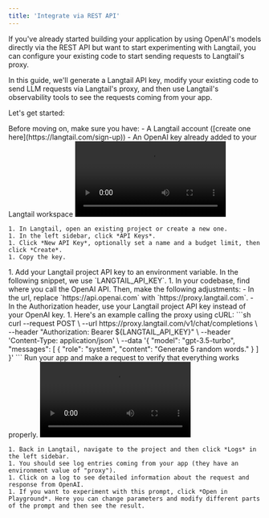 ```yaml
---
title: 'Integrate via REST API'
---
```


If you've already started building your application by using OpenAI's models directly via the REST API but want to start experimenting with Langtail, you can configure your existing code to start sending requests to Langtail's proxy.

In this guide, we'll generate a Langtail API key, modify your existing code to send LLM requests via Langtail's proxy, and then use Langtail's observability tools to see the requests coming from your app.

Let's get started:

<Steps>
  <Step title="Prerequisites">
    Before moving on, make sure you have:
    - A Langtail account ([create one here](https://langtail.com/sign-up))
    - An OpenAI key already added to your Langtail workspace
  </Step>
  <Step title="Generate a project API key">
    <video
      controls
      className="w-full aspect-video"
      src="/images/proxy/create-api-key.mp4"
    ></video>

    1. In Langtail, open an existing project or create a new one.
    1. In the left sidebar, click *API Keys*.
    1. Click *New API Key*, optionally set a name and a budget limit, then click *Create*.
    1. Copy the key.
  </Step>
  <Step title="Modify your code to use the proxy">
    1. Add your Langtail project API key to an environment variable. In the following snippet, we use `LANGTAIL_API_KEY`.
    1. In your codebase, find where you call the OpenAI API. Then, make the following adjustments:
        - In the url, replace `https://api.openai.com` with `https://proxy.langtail.com`.
        - In the Authorization header, use your Langtail project API key instead of your OpenAI key.
    1. Here's an example calling the proxy using cURL:
      ```sh
      curl --request POST \
      --url https://proxy.langtail.com/v1/chat/completions \
      --header "Authorization: Bearer ${LANGTAIL_API_KEY}" \
      --header 'Content-Type: application/json' \
      --data '{
          "model": "gpt-3.5-turbo",
          "messages": [
              {
                  "role": "system",
                  "content": "Generate 5 random words."
              }
          ]
        }'
      ```


  </Step>
  <Step title="Test it out">
    Run your app and make a request to verify that everything works properly.
  </Step>
  <Step title="Observe metrics and logs">
  <video
      controls
      className="w-full aspect-video"
      src="/images/proxy/view-logs.mp4"
    ></video>

    1. Back in Langtail, navigate to the project and then click *Logs* in the left sidebar.
    1. You should see log entries coming from your app (they have an environment value of "proxy").
    1. Click on a log to see detailed information about the request and response from OpenAI.
    1. If you want to experiment with this prompt, click *Open in Playground*. Here you can change parameters and modify different parts of the prompt and then see the result.
  </Step>
</Steps>

